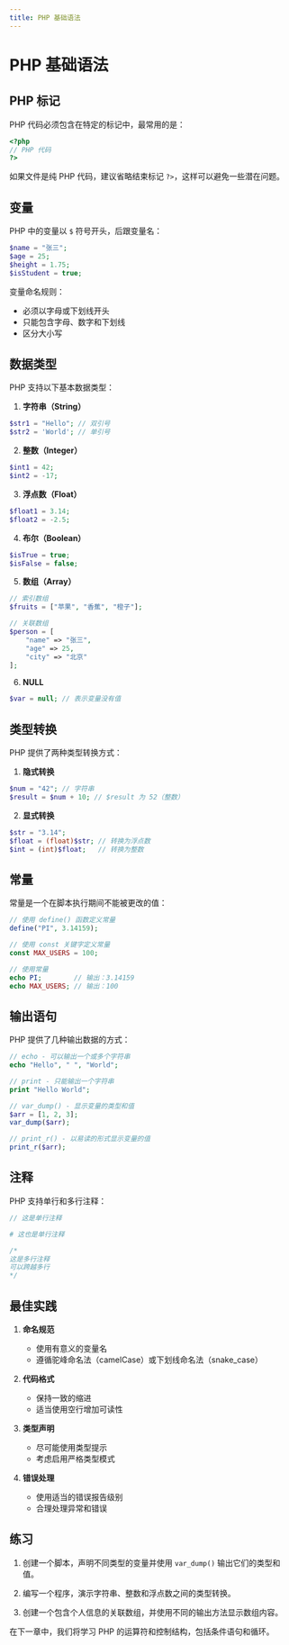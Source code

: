 ```yaml
---
title: PHP 基础语法
---
```


# PHP 基础语法

## PHP 标记

PHP 代码必须包含在特定的标记中，最常用的是：

```php
<?php
// PHP 代码
?>
```

如果文件是纯 PHP 代码，建议省略结束标记 `?>`，这样可以避免一些潜在问题。

## 变量

PHP 中的变量以 `$` 符号开头，后跟变量名：

```php
$name = "张三";
$age = 25;
$height = 1.75;
$isStudent = true;
```

变量命名规则：
- 必须以字母或下划线开头
- 只能包含字母、数字和下划线
- 区分大小写

## 数据类型

PHP 支持以下基本数据类型：

1. **字符串（String）**
```php
$str1 = "Hello"; // 双引号
$str2 = 'World'; // 单引号
```

2. **整数（Integer）**
```php
$int1 = 42;
$int2 = -17;
```

3. **浮点数（Float）**
```php
$float1 = 3.14;
$float2 = -2.5;
```

4. **布尔（Boolean）**
```php
$isTrue = true;
$isFalse = false;
```

5. **数组（Array）**
```php
// 索引数组
$fruits = ["苹果", "香蕉", "橙子"];

// 关联数组
$person = [
    "name" => "张三",
    "age" => 25,
    "city" => "北京"
];
```

6. **NULL**
```php
$var = null; // 表示变量没有值
```

## 类型转换

PHP 提供了两种类型转换方式：

1. **隐式转换**
```php
$num = "42"; // 字符串
$result = $num + 10; // $result 为 52（整数）
```

2. **显式转换**
```php
$str = "3.14";
$float = (float)$str; // 转换为浮点数
$int = (int)$float;   // 转换为整数
```

## 常量

常量是一个在脚本执行期间不能被更改的值：

```php
// 使用 define() 函数定义常量
define("PI", 3.14159);

// 使用 const 关键字定义常量
const MAX_USERS = 100;

// 使用常量
echo PI;        // 输出：3.14159
echo MAX_USERS; // 输出：100
```

## 输出语句

PHP 提供了几种输出数据的方式：

```php
// echo - 可以输出一个或多个字符串
echo "Hello", " ", "World";

// print - 只能输出一个字符串
print "Hello World";

// var_dump() - 显示变量的类型和值
$arr = [1, 2, 3];
var_dump($arr);

// print_r() - 以易读的形式显示变量的值
print_r($arr);
```

## 注释

PHP 支持单行和多行注释：

```php
// 这是单行注释

# 这也是单行注释

/*
这是多行注释
可以跨越多行
*/
```

## 最佳实践

1. **命名规范**
   - 使用有意义的变量名
   - 遵循驼峰命名法（camelCase）或下划线命名法（snake_case）

2. **代码格式**
   - 保持一致的缩进
   - 适当使用空行增加可读性

3. **类型声明**
   - 尽可能使用类型提示
   - 考虑启用严格类型模式

4. **错误处理**
   - 使用适当的错误报告级别
   - 合理处理异常和错误

## 练习

1. 创建一个脚本，声明不同类型的变量并使用 `var_dump()` 输出它们的类型和值。

2. 编写一个程序，演示字符串、整数和浮点数之间的类型转换。

3. 创建一个包含个人信息的关联数组，并使用不同的输出方法显示数组内容。

在下一章中，我们将学习 PHP 的运算符和控制结构，包括条件语句和循环。
